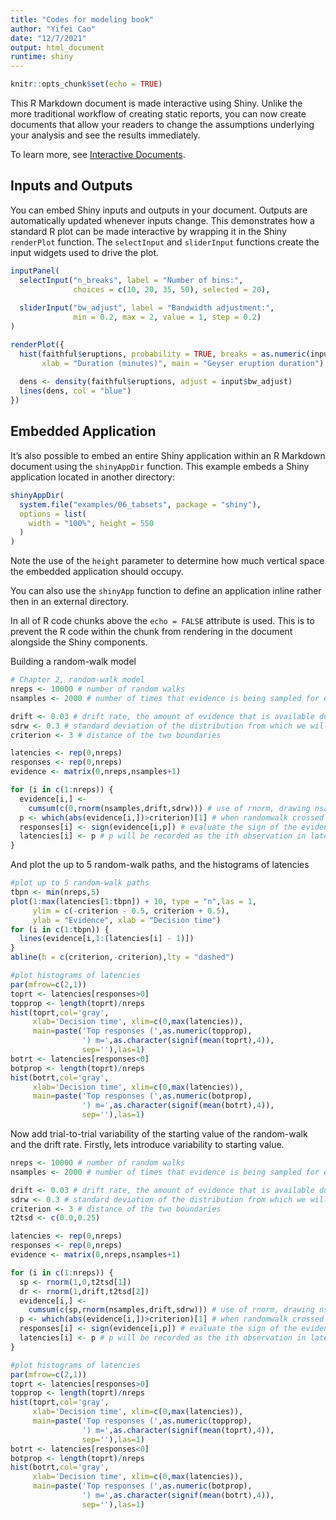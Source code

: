 ```yaml
---
title: "Codes for modeling book"
author: "Yifei Cao"
date: "12/7/2021"
output: html_document
runtime: shiny
---
```


```r
knitr::opts_chunk$set(echo = TRUE)
```

This R Markdown document is made interactive using Shiny. Unlike the more traditional workflow of creating static reports, you can now create documents that allow your readers to change the assumptions underlying your analysis and see the results immediately. 

To learn more, see [Interactive Documents](http://rmarkdown.rstudio.com/authoring_shiny.html).

## Inputs and Outputs

You can embed Shiny inputs and outputs in your document. Outputs are automatically updated whenever inputs change.  This demonstrates how a standard R plot can be made interactive by wrapping it in the Shiny `renderPlot` function. The `selectInput` and `sliderInput` functions create the input widgets used to drive the plot.

```r
inputPanel(
  selectInput("n_breaks", label = "Number of bins:",
              choices = c(10, 20, 35, 50), selected = 20),
  
  sliderInput("bw_adjust", label = "Bandwidth adjustment:",
              min = 0.2, max = 2, value = 1, step = 0.2)
)

renderPlot({
  hist(faithful$eruptions, probability = TRUE, breaks = as.numeric(input$n_breaks),
       xlab = "Duration (minutes)", main = "Geyser eruption duration")
  
  dens <- density(faithful$eruptions, adjust = input$bw_adjust)
  lines(dens, col = "blue")
})
```

## Embedded Application

It's also possible to embed an entire Shiny application within an R Markdown document using the `shinyAppDir` function. This example embeds a Shiny application located in another directory:

```r
shinyAppDir(
  system.file("examples/06_tabsets", package = "shiny"),
  options = list(
    width = "100%", height = 550
  )
)
```

Note the use of the `height` parameter to determine how much vertical space the embedded application should occupy.

You can also use the `shinyApp` function to define an application inline rather then in an external directory.

In all of R code chunks above the `echo = FALSE` attribute is used. This is to prevent the R code within the chunk from rendering in the document alongside the Shiny components.


Building a random-walk model

```r
# Chapter 2, random-walk model
nreps <- 10000 # number of random walks
nsamples <- 2000 # number of times that evidence is being sampled for each decision

drift <- 0.03 # drift rate, the amount of evidence that is available during sampling
sdrw <- 0.3 # standard deviation of the distribution from which we will sample the evidence
criterion <- 3 # distance of the two boundaries

latencies <- rep(0,nreps) 
responses <- rep(0,nreps)
evidence <- matrix(0,nreps,nsamples+1)

for (i in c(1:nreps)) {
  evidence[i,] <- 
    cumsum(c(0,rnorm(nsamples,drift,sdrw))) # use of rnorm, drawing nsamples observations from a normal distribution with mean drift and sd sdrw
  p <- which(abs(evidence[i,])>criterion)[1] # when randomwalk crossed a response boundary, assign to p
  responses[i] <- sign(evidence[i,p]) # evaluate the sign of the evidence where the response was associated with top or bottom boundary
  latencies[i] <- p # p will be recorded as the ith observation in latencies
}
```

And plot the up to 5 random-walk paths, and the histograms of latencies
```r
#plot up to 5 random-walk paths
tbpn <- min(nreps,5)
plot(1:max(latencies[1:tbpn]) + 10, type = "n",las = 1,
     ylim = c(-criterion - 0.5, criterion + 0.5),
     ylab = "Evidence", xlab = "Decision time")
for (i in c(1:tbpn)) {
  lines(evidence[i,1:(latencies[i] - 1)])
}
abline(h = c(criterion,-criterion),lty = "dashed")

#plot histograms of latencies
par(mfrow=c(2,1))
toprt <- latencies[responses>0]
topprop <- length(toprt)/nreps
hist(toprt,col='gray',
     xlab='Decision time', xlim=c(0,max(latencies)),
     main=paste('Top responses (',as.numeric(topprop),
                ') m=',as.character(signif(mean(toprt),4)),
                sep=''),las=1)
botrt <- latencies[responses<0]
botprop <- length(toprt)/nreps
hist(botrt,col='gray',
     xlab='Decision time', xlim=c(0,max(latencies)),
     main=paste('Top responses (',as.numeric(botprop),
                ') m=',as.character(signif(mean(botrt),4)),
                sep=''),las=1)
```

Now add trial-to-trial variability of the starting value of the random-walk and the drift rate. Firstly, lets introduce variability to starting value.
```r
nreps <- 10000 # number of random walks
nsamples <- 2000 # number of times that evidence is being sampled for each decision

drift <- 0.03 # drift rate, the amount of evidence that is available during sampling
sdrw <- 0.3 # standard deviation of the distribution from which we will sample the evidence
criterion <- 3 # distance of the two boundaries
t2tsd <- c(0.0,0.25)

latencies <- rep(0,nreps) 
responses <- rep(0,nreps)
evidence <- matrix(0,nreps,nsamples+1)

for (i in c(1:nreps)) {
  sp <- rnorm(1,0,t2tsd[1])
  dr <- rnorm(1,drift,t2tsd[2])
  evidence[i,] <- 
    cumsum(c(sp,rnorm(nsamples,drift,sdrw))) # use of rnorm, drawing nsamples observations from a normal distribution with mean drift and sd sdrw
  p <- which(abs(evidence[i,])>criterion)[1] # when randomwalk crossed a response boundary, assign to p
  responses[i] <- sign(evidence[i,p]) # evaluate the sign of the evidence where the response was associated with top or bottom boundary
  latencies[i] <- p # p will be recorded as the ith observation in latencies
}

#plot histograms of latencies
par(mfrow=c(2,1))
toprt <- latencies[responses>0]
topprop <- length(toprt)/nreps
hist(toprt,col='gray',
     xlab='Decision time', xlim=c(0,max(latencies)),
     main=paste('Top responses (',as.numeric(topprop),
                ') m=',as.character(signif(mean(toprt),4)),
                sep=''),las=1)
botrt <- latencies[responses<0]
botprop <- length(toprt)/nreps
hist(botrt,col='gray',
     xlab='Decision time', xlim=c(0,max(latencies)),
     main=paste('Top responses (',as.numeric(botprop),
                ') m=',as.character(signif(mean(botrt),4)),
                sep=''),las=1)
```

